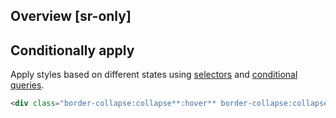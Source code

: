 ## Overview [sr-only]
<Overview/>

## Conditionally apply
Apply styles based on different states using [selectors](/docs/state-selectors) and [conditional queries](/docs/conditional-queries).
```html
<div class="border-collapse:collapse**:hover** border-collapse:collapse**@sm** border-collapse:collapse**@dark** border-collapse:collapse**@print**">…</div>
```

